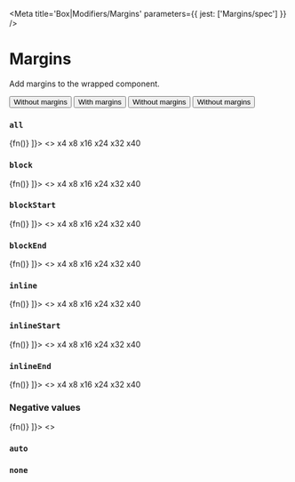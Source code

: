 

<Meta title='Box|Modifiers/Margins' parameters={{ jest: ['Margins/spec'] }} />

# Margins

Add margins to the wrapped component.

<Preview>
  <Story name='Default'>
    <ButtonGroup>
      <Button>
        Without margins
      </Button>
      <Margins all='x32'>
        <Button>
          With margins
        </Button>
      </Margins>
      <Button>
        Without margins
      </Button>
      <Button>
        Without margins
      </Button>
    </ButtonGroup>
  </Story>
</Preview>

<Props of={Margins} />

### `all`

<Preview>
  <Story name='all prop' decorators={[
    (fn) => <Flex.Container alignItems='center'>
      <Box>
        <Margins all='x8'>
          {fn()}
        </Margins>
      </Box>
    </Flex.Container>
  ]}>
    <>
      <Flex.Container>
        <Tile padding='none'>
          <Margins all='x4'>
            <Tile>x4</Tile>
          </Margins>
        </Tile>
      </Flex.Container>
      <Flex.Container>
        <Tile padding='none'>
          <Margins all='x8'>
            <Tile>x8</Tile>
          </Margins>
        </Tile>
      </Flex.Container>
      <Flex.Container>
        <Tile padding='none'>
          <Margins all='x16'>
            <Tile>x16</Tile>
          </Margins>
        </Tile>
      </Flex.Container>
      <Flex.Container>
        <Tile padding='none'>
          <Margins all='x24'>
            <Tile>x24</Tile>
          </Margins>
        </Tile>
      </Flex.Container>
      <Flex.Container>
        <Tile padding='none'>
          <Margins all='x32'>
            <Tile>x32</Tile>
          </Margins>
        </Tile>
      </Flex.Container>
      <Flex.Container>
        <Tile padding='none'>
          <Margins all='x40'>
            <Tile>x40</Tile>
          </Margins>
        </Tile>
      </Flex.Container>
    </>
  </Story>
</Preview>

### `block`

<Preview>
  <Story name='block prop' decorators={[
    (fn) => <Flex.Container alignItems='center'>
      <Box>
        <Margins all='x8'>
          {fn()}
        </Margins>
      </Box>
    </Flex.Container>
  ]}>
    <>
      <Flex.Container>
        <Tile padding='none'>
          <Margins block='x4'>
            <Tile>x4</Tile>
          </Margins>
        </Tile>
      </Flex.Container>
      <Flex.Container>
        <Tile padding='none'>
          <Margins block='x8'>
            <Tile>x8</Tile>
          </Margins>
        </Tile>
      </Flex.Container>
      <Flex.Container>
        <Tile padding='none'>
          <Margins block='x16'>
            <Tile>x16</Tile>
          </Margins>
        </Tile>
      </Flex.Container>
      <Flex.Container>
        <Tile padding='none'>
          <Margins block='x24'>
            <Tile>x24</Tile>
          </Margins>
        </Tile>
      </Flex.Container>
      <Flex.Container>
        <Tile padding='none'>
          <Margins block='x32'>
            <Tile>x32</Tile>
          </Margins>
        </Tile>
      </Flex.Container>
      <Flex.Container>
        <Tile padding='none'>
          <Margins block='x40'>
            <Tile>x40</Tile>
          </Margins>
        </Tile>
      </Flex.Container>
    </>
  </Story>
</Preview>

### `blockStart`

<Preview>
  <Story name='blockStart prop' decorators={[
    (fn) => <Flex.Container alignItems='center'>
      <Box>
        <Margins all='x8'>
          {fn()}
        </Margins>
      </Box>
    </Flex.Container>
  ]}>
    <>
      <Flex.Container>
        <Tile padding='none'>
          <Margins blockStart='x4'>
            <Tile>x4</Tile>
          </Margins>
        </Tile>
      </Flex.Container>
      <Flex.Container>
        <Tile padding='none'>
          <Margins blockStart='x8'>
            <Tile>x8</Tile>
          </Margins>
        </Tile>
      </Flex.Container>
      <Flex.Container>
        <Tile padding='none'>
          <Margins blockStart='x16'>
            <Tile>x16</Tile>
          </Margins>
        </Tile>
      </Flex.Container>
      <Flex.Container>
        <Tile padding='none'>
          <Margins blockStart='x24'>
            <Tile>x24</Tile>
          </Margins>
        </Tile>
      </Flex.Container>
      <Flex.Container>
        <Tile padding='none'>
          <Margins blockStart='x32'>
            <Tile>x32</Tile>
          </Margins>
        </Tile>
      </Flex.Container>
      <Flex.Container>
        <Tile padding='none'>
          <Margins blockStart='x40'>
            <Tile>x40</Tile>
          </Margins>
        </Tile>
      </Flex.Container>
    </>
  </Story>
</Preview>

### `blockEnd`

<Preview>
  <Story name='blockEnd prop' decorators={[
    (fn) => <Flex.Container alignItems='center'>
      <Box>
        <Margins all='x8'>
          {fn()}
        </Margins>
      </Box>
    </Flex.Container>
  ]}>
    <>
      <Flex.Container>
        <Tile padding='none'>
          <Margins blockEnd='x4'>
            <Tile>x4</Tile>
          </Margins>
        </Tile>
      </Flex.Container>
      <Flex.Container>
        <Tile padding='none'>
          <Margins blockEnd='x8'>
            <Tile>x8</Tile>
          </Margins>
        </Tile>
      </Flex.Container>
      <Flex.Container>
        <Tile padding='none'>
          <Margins blockEnd='x16'>
            <Tile>x16</Tile>
          </Margins>
        </Tile>
      </Flex.Container>
      <Flex.Container>
        <Tile padding='none'>
          <Margins blockEnd='x24'>
            <Tile>x24</Tile>
          </Margins>
        </Tile>
      </Flex.Container>
      <Flex.Container>
        <Tile padding='none'>
          <Margins blockEnd='x32'>
            <Tile>x32</Tile>
          </Margins>
        </Tile>
      </Flex.Container>
      <Flex.Container>
        <Tile padding='none'>
          <Margins blockEnd='x40'>
            <Tile>x40</Tile>
          </Margins>
        </Tile>
      </Flex.Container>
    </>
  </Story>
</Preview>



### `inline`

<Preview>
  <Story name='inline prop' decorators={[
    (fn) => <Flex.Container alignItems='center'>
      <Box>
        <Margins all='x8'>
          {fn()}
        </Margins>
      </Box>
    </Flex.Container>
  ]}>
    <>
      <Flex.Container>
        <Tile padding='none'>
          <Margins inline='x4'>
            <Tile>x4</Tile>
          </Margins>
        </Tile>
      </Flex.Container>
      <Flex.Container>
        <Tile padding='none'>
          <Margins inline='x8'>
            <Tile>x8</Tile>
          </Margins>
        </Tile>
      </Flex.Container>
      <Flex.Container>
        <Tile padding='none'>
          <Margins inline='x16'>
            <Tile>x16</Tile>
          </Margins>
        </Tile>
      </Flex.Container>
      <Flex.Container>
        <Tile padding='none'>
          <Margins inline='x24'>
            <Tile>x24</Tile>
          </Margins>
        </Tile>
      </Flex.Container>
      <Flex.Container>
        <Tile padding='none'>
          <Margins inline='x32'>
            <Tile>x32</Tile>
          </Margins>
        </Tile>
      </Flex.Container>
      <Flex.Container>
        <Tile padding='none'>
          <Margins inline='x40'>
            <Tile>x40</Tile>
          </Margins>
        </Tile>
      </Flex.Container>
    </>
  </Story>
</Preview>

### `inlineStart`

<Preview>
  <Story name='inlineStart prop' decorators={[
    (fn) => <Flex.Container alignItems='center'>
      <Box>
        <Margins all='x8'>
          {fn()}
        </Margins>
      </Box>
    </Flex.Container>
  ]}>
    <>
      <Flex.Container>
        <Tile padding='none'>
          <Margins inlineStart='x4'>
            <Tile>x4</Tile>
          </Margins>
        </Tile>
      </Flex.Container>
      <Flex.Container>
        <Tile padding='none'>
          <Margins inlineStart='x8'>
            <Tile>x8</Tile>
          </Margins>
        </Tile>
      </Flex.Container>
      <Flex.Container>
        <Tile padding='none'>
          <Margins inlineStart='x16'>
            <Tile>x16</Tile>
          </Margins>
        </Tile>
      </Flex.Container>
      <Flex.Container>
        <Tile padding='none'>
          <Margins inlineStart='x24'>
            <Tile>x24</Tile>
          </Margins>
        </Tile>
      </Flex.Container>
      <Flex.Container>
        <Tile padding='none'>
          <Margins inlineStart='x32'>
            <Tile>x32</Tile>
          </Margins>
        </Tile>
      </Flex.Container>
      <Flex.Container>
        <Tile padding='none'>
          <Margins inlineStart='x40'>
            <Tile>x40</Tile>
          </Margins>
        </Tile>
      </Flex.Container>
    </>
  </Story>
</Preview>

### `inlineEnd`

<Preview>
  <Story name='inlineEnd prop' decorators={[
    (fn) => <Flex.Container alignItems='center'>
      <Box>
        <Margins all='x8'>
          {fn()}
        </Margins>
      </Box>
    </Flex.Container>
  ]}>
    <>
      <Flex.Container>
        <Tile padding='none'>
          <Margins inlineEnd='x4'>
            <Tile>x4</Tile>
          </Margins>
        </Tile>
      </Flex.Container>
      <Flex.Container>
        <Tile padding='none'>
          <Margins inlineEnd='x8'>
            <Tile>x8</Tile>
          </Margins>
        </Tile>
      </Flex.Container>
      <Flex.Container>
        <Tile padding='none'>
          <Margins inlineEnd='x16'>
            <Tile>x16</Tile>
          </Margins>
        </Tile>
      </Flex.Container>
      <Flex.Container>
        <Tile padding='none'>
          <Margins inlineEnd='x24'>
            <Tile>x24</Tile>
          </Margins>
        </Tile>
      </Flex.Container>
      <Flex.Container>
        <Tile padding='none'>
          <Margins inlineEnd='x32'>
            <Tile>x32</Tile>
          </Margins>
        </Tile>
      </Flex.Container>
      <Flex.Container>
        <Tile padding='none'>
          <Margins inlineEnd='x40'>
            <Tile>x40</Tile>
          </Margins>
        </Tile>
      </Flex.Container>
    </>
  </Story>
</Preview>

### Negative values

<Preview>
  <Story name='negative values' decorators={[
    (fn) => <Flex.Container direction='column' alignItems='center'>
      <Box>
        <Margins all='x20'>
          {fn()}
        </Margins>
      </Box>
    </Flex.Container>
  ]}>
    <>
      <Tile>
        <Flex.Container>
          <Margins inline='neg-x40'>
            <Tile padding='none'>
              <Margins inline='x40'>
                <Tile padding='x40' />
                <Tile padding='x40' />
                <Tile padding='x40' />
                <Tile padding='x40' />
              </Margins>
            </Tile>
          </Margins>
        </Flex.Container>
      </Tile>
      <Tile>
        <Flex.Container>
          <Margins block='neg-x40'>
            <Tile padding='none'>
              <Margins block='x40'>
                <Tile padding='x40' />
                <Tile padding='x40' />
                <Tile padding='x40' />
                <Tile padding='x40' />
              </Margins>
            </Tile>
          </Margins>
        </Flex.Container>
      </Tile>
    </>
  </Story>
</Preview>

### `auto`

<Preview>
  <Story name='auto'>
    <Flex.Container>
      <Tile>
        <Tile padding='x40' />
        <Margins inline='auto'>
          <Tile padding='x40' />
        </Margins>
        <Tile padding='x40' />
      </Tile>
    </Flex.Container>
  </Story>
</Preview>

### `none`

<Preview>
  <Story name='none'>
    <Flex.Container>
      <Tile>
        <Margins inline='x16'>
          <Tile padding='x40' />
          <Margins inline='none'>
            <Tile padding='x40' />
            <Tile padding='x40' />
          </Margins>
          <Tile padding='x40' />
        </Margins>
      </Tile>
    </Flex.Container>
  </Story>
</Preview>
